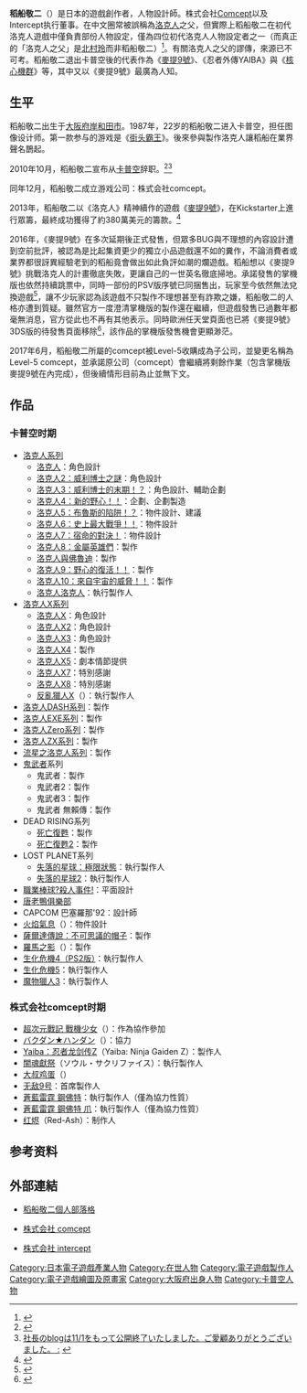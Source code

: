 {{noteTA
| G1=Games
| 1=zh-cn:苍之雷霆GUNVOLT;zh-tw:蒼藍雷霆鋼佛特;
| 2=zh-cn:核心重铸;zh-tw:核心機群;
}}
{{Infobox person
| name               = 稻船敬二
| image              = File:Keiji Inafune.jpg
| caption            = 
| birth_date         = {{Birth date and age|1965|05|08}}
| birth_place        = {{JPN}}[[大阪府|大阪府]][[岸和田市|岸和田市]]
| death_date         = 
| employer           = [[卡普空|卡普空]]<small>（1987年至2010年）</small><br>[[Level-5_Comcept|Level-5 Comcept]]<small>（2010年至今）</small>
| death_place        = 
| death_cause        = 
| alma mater         = 大阪設計師專門學校
| occupation         = [[電子遊戲製作人|電子遊戲製作人]]、[[人物設計|人物設計師]]
| years active       = 1987年至今
| notable works       = [[洛克人系列|洛克人系列]]<br>[[鬼武者系列|鬼武者系列]]<br>[[死亡復甦系列|死亡復甦系列]]
}}

{{Japanese
|japanese=稲船 敬二
|kana=いなふね けいじ
|romaji=Inafune Keiji}}

'''稻船敬二'''（{{bd|1965年|5月8日}}）是日本的遊戲創作者，人物設計師。株式会社[[Comcept|Comcept]]以及Intercept执行董事。在中文圈常被誤稱為[[洛克人|洛克人]]之父，但實際上稻船敬二在初代洛克人遊戲中僅負責部份人物設定，僅為四位初代洛克人人物設定者之一（而真正的「洛克人之父」是[[北村玲|北村玲]]而非稻船敬二）<ref name="ロックマンの産みの親はA.K(北村玲)">{{cite news|author=ロックマンの産みの親はA.K(北村玲)|2=|url=https://zigsow.jp/item/18172/review/315178|title=ロックマンの産みの親はA.K(北村玲)|accessdate=|date=|archive-url=https://web.archive.org/web/20190324034000/https://zigsow.jp/item/18172/review/315178|archive-date=2019-03-24|dead-url=yes}}</ref>。有關洛克人之父的謬傳，來源已不可考。稻船敬二退出卡普空後的代表作為《[[麥提9號|麥提9號]]》、《忍者外傳YAIBA》與《[[核心機群|核心機群]]》等，其中又以《麥提9號》最廣為人知。

== 生平 ==
稻船敬二出生于[[大阪府|大阪府]][[岸和田市|岸和田市]]。1987年，22岁的稻船敬二进入卡普空，担任图像设计师。第一款参与的游戏是《[[街头霸王|街头霸王]]》。後來參與製作洛克人讓稻船在業界聲名鵲起。

2010年10月，稻船敬二宣布从[[卡普空|卡普空]]辞职。<ref>{{cite web|url=http://kotaku.com/5676403/mega-mans-creator-quits-capcom|title=Mega Man's Creator Quits Capcom (Update)|accessdate=2015-04-25|archive-date=2012-04-03|archive-url=https://www.webcitation.org/66dxim3G3?url=http://kotaku.com/5676403/mega-mans-creator-quits-capcom|dead-url=no}}</ref><ref>[http://blog.daletto.net/inafunekeiji/archives/1247962.html 社長のblogは11/1をもって公開終了いたしました。ご愛顧ありがとうございました。 :] {{webarchive|url=https://web.archive.org/web/20101031010414/http://blog.daletto.net/inafunekeiji/archives/1247962.html |date=2010-10-31 }}</ref>

同年12月，稻船敬二成立游戏公司：株式会社comcept。

2013年，稻船敬二以《洛克人》精神續作的遊戲《[[無敵9号|麥提9號]]》，在Kickstarter上進行眾籌，最終成功獲得了約380萬美元的籌款。<ref name="kickstarter">{{cite news|author=Comcept USA|title=Mighty No. 9|url=http://www.kickstarter.com/projects/mightyno9/mighty-no-9|accessdate=2013-09-01|date=2013-08-31|archive-date=2013-09-03|archive-url=https://web.archive.org/web/20130903010342/http://www.kickstarter.com/projects/mightyno9/mighty-no-9|dead-url=no}}</ref>

2016年，《麥提9號》在多次延期後正式發售，但眾多BUG與不理想的內容設計遭到空前批評，被認為是比起集資更少的獨立小品遊戲還不如的糞作，不論消費者或業界都很訝異經驗老到的稻船竟會做出如此負評如潮的爛遊戲。稻船想以《麥提9號》挑戰洛克人的計畫徹底失敗，更讓自己的一世英名徹底掃地。承諾發售的掌機版也依然持續跳票中，同時一部份的PSV版序號已同捆售出，玩家至今依然無法兌換遊戲<ref>{{cite web|url=https://gnn.gamer.com.tw/7/132487.html|title=《麥提 9 號》將於 PlayStation 平台獨佔發售繁體中文版本。PS Vita 版預計日後推出。此外，購買 PS4《麥提 9 號》光碟版或下載版的玩家，將會收到 PS3 版和 PS Vita 版的下載代碼，可於數位下載版發售後使用。|access-date=2019-03-24|archive-url=https://web.archive.org/web/20190324040531/https://gnn.gamer.com.tw/7/132487.html|archive-date=2019-03-24|dead-url=yes}}</ref>，讓不少玩家認為該遊戲不只製作不理想甚至有詐欺之嫌，稻船敬二的人格亦遭到質疑。雖然官方一度澄清掌機版的製作還在繼續，但遊戲發售已過數年都毫無消息，官方從此也不再有其他表示。同時歐洲任天堂頁面也已將《麥提9號》3DS版的待發售頁面移除<ref>{{cite web|url=https://nintendosoup.com/mighty-no-9-3ds-listing-taken-down-from-official-nintendo-eu-website-after-eternity/|title=MIGHTY NO. 9 3DS LISTING TAKEN DOWN FROM OFFICIAL NINTENDO EU WEBSITE AFTER ETERNITY|access-date=2019-03-24|archive-url=https://web.archive.org/web/20190324040534/https://nintendosoup.com/mighty-no-9-3ds-listing-taken-down-from-official-nintendo-eu-website-after-eternity/|archive-date=2019-03-24|dead-url=yes}}</ref>，該作品的掌機版發售機會更顯渺茫。

2017年6月，稻船敬二所屬的comcept被Level-5收購成為子公司，並變更名稱為Level-5 comcept，並承諾原公司（comcept）會繼續將剩餘作業（包含掌機版麥提9號在內完成），但後續情形目前為止並無下文。

== 作品 ==
=== 卡普空时期 ===
*[[洛克人系列|洛克人系列]]
**[[洛克人_(游戏)|洛克人]]：角色設計
**[[洛克人2：威利博士之謎|洛克人2：威利博士之謎]]：角色設計
**[[洛克人3：威利博士的末期！？|洛克人3：威利博士的末期！？]]：角色設計、輔助企劃
**[[洛克人4：新的野心！！|洛克人4：新的野心！！]]：企劃、企劃製造
**[[洛克人5：布魯斯的陷阱！？|洛克人5：布魯斯的陷阱！？]]：物件設計、建議
**[[洛克人6：史上最大戰爭！！|洛克人6：史上最大戰爭！！]]：物件設計
**[[洛克人7：宿命的對決！|洛克人7：宿命的對決！]]：物件設計
**[[洛克人8：金屬英雄們|洛克人8：金屬英雄們]]：製作
**[[洛克人與佛魯迪|洛克人與佛魯迪]]：製作
**[[洛克人9：野心的復活！！|洛克人9：野心的復活！！]]：製作
**[[洛克人10：來自宇宙的威脅！！|洛克人10：來自宇宙的威脅！！]]：製作
**[[洛克人洛克人|洛克人洛克人]]：執行製作人
*[[洛克人X系列|洛克人X系列]]
**[[洛克人X|洛克人X]]：角色設計
**[[洛克人X2|洛克人X2]]：角色設計
**[[洛克人X3|洛克人X3]]：角色設計
**[[洛克人X4|洛克人X4]]：製作
**[[洛克人X5|洛克人X5]]：劇本情節提供
**[[洛克人X7|洛克人X7]]：特別感謝
**[[洛克人X8|洛克人X8]]：特別感謝
**[[反亂獵人X|反亂獵人X]]（{{lang|ja|イレギュラーハンターX}}）：執行製作人
*[[洛克人DASH系列|洛克人DASH系列]]：製作
*[[洛克人EXE系列|洛克人EXE系列]]：製作
*[[洛克人零系列|洛克人Zero系列]]：製作
*[[洛克人ZX|洛克人ZX系列]]：製作
*[[流星之洛克人|流星之洛克人系列]]：製作
*[[鬼武者|鬼武者]]系列
**鬼武者：製作
**鬼武者2：製作
**鬼武者3：製作
**鬼武者 無賴傳：製作
*DEAD RISING系列
**[[死亡復甦|死亡復甦]]：製作
**[[死亡復甦2|死亡復甦2]]：製作
*LOST PLANET系列
**[[失落的星球：極限狀態|失落的星球：極限狀態]]：執行製作人
**[[失落的星球2|失落的星球2]]：執行製作人
*[[職業棒球?殺人事件!|職業棒球?殺人事件!]]：平面設計
*[[唐老鴨俱樂部|唐老鴨俱樂部]]
*CAPCOM 巴塞羅那'92：設計師 
*[[火焰氣息|火焰氣息]]（{{tsl|ja|ブレスオブファイア|}}）：物件設計
*[[薩爾達傳說：不可思議的帽子|薩爾達傳說：不可思議的帽子]]：製作
*[[羅馬之影|羅馬之影]]（{{tsl|ja|シャドウ オブ ローマ|}}）：製作
*[[生化危機4|生化危機4（PS2版）]]：執行製作人
*[[生化危機5|生化危機5]]：執行製作人
*[[魔物獵人3|魔物獵人3]]：執行製作人

=== 株式会社comcept时期 ===
*[[超次元戰記_戰機少女|超次元戰記 戰機少女]]（{{lang|ja|超次元ゲイム ネプテューヌmk2}}）：作為協作參加
*[[バクダン★ハンダン|バクダン★ハンダン]]（{{tsl|ja|バクダン★ハンダン|}}）：協力
*[[Yaiba：忍者龙剑传Z|Yaiba：忍者龙剑传Z]]（Yaiba: Ninja Gaiden Z）：製作人
*[[闇魂獻祭|闇魂獻祭]]（ソウル・サクリファイス）：執行製作人
*[[大叔鸡蛋|大叔鸡蛋]]（{{tsl|ja|おっさん☆たまご|}}）
*[[无敌9号|无敌9号]]：首席製作人
*[[蒼藍雷霆_鋼佛特|蒼藍雷霆 鋼佛特]]：執行製作人（僅為協力性質）
*[[蒼藍雷霆_鋼佛特_爪|蒼藍雷霆 鋼佛特 爪]]：執行製作人（僅為協力性質）
*[[红烬|红烬]]（Red-Ash）：制作人

== 参考资料 ==
{{reflist}}

==外部連結==
*{{ja}}[http://inafking.exblog.jp/ 稻船敬二個人部落格] {{Wayback|url=http://inafking.exblog.jp/ |date=20130415150823 }}
*{{ja}}[http://comcept.co.jp/ 株式会社 comcept] {{Wayback|url=http://comcept.co.jp/ |date=20130511032150 }}
*{{ja}}[https://web.archive.org/web/20160109165556/http://inter-cept.co.jp/ 株式会社 intercept]

{{洛克人系列}}
{{Authority control}}
{{DEFAULTSORT:Keiji, Inafune}}
[[Category:日本電子遊戲產業人物|Category:日本電子遊戲產業人物]]
[[Category:在世人物|Category:在世人物]]
[[Category:電子遊戲製作人|Category:電子遊戲製作人]]
[[Category:電子遊戲繪圖及原畫家|Category:電子遊戲繪圖及原畫家]]
[[Category:大阪府出身人物|Category:大阪府出身人物]]
[[Category:卡普空人物|Category:卡普空人物]]